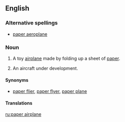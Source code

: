 <!-- If you edit this page, please also edit "paper aeroplane" to keep these two pages in synch-->
==English==

===Alternative spellings===
* [[paper aeroplane]] {{italbrac|British}}

===Noun===
{{en-noun|sg=[[paper]] [[airplane]]}}

# {{US|toys}} A toy [[airplane]] made by folding up a sheet of [[paper]].
# {{US|aeronautics}} An aircraft under development.

====Synonyms====
*[[paper flier]], [[paper flyer]], [[paper plane]]

====Translations====
{{trans-see|paper aeroplane}}

<!-- If you edit this page, please also edit "paper aeroplane" to keep these two pages in synch -->

[[ru:paper airplane]]